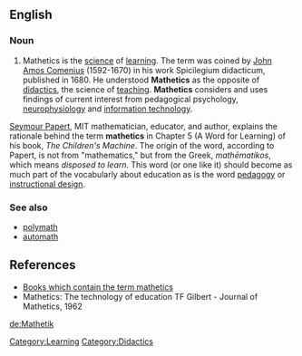 ==English==

===Noun===

# Mathetics is the [[science]] of [[learning]]. The term was coined by [[John Amos Comenius]] (1592-1670) in his work Spicilegium didacticum, published in 1680. He understood '''Mathetics''' as the opposite of [[didactics]], the science of [[teaching]]. '''Mathetics''' considers and uses findings of current interest from pedagogical psychology, [[neurophysiology]] and [[information technology]].

[[Seymour Papert]], MIT mathematician, educator, and author, explains the rationale behind the term '''mathetics''' in Chapter 5 (A Word for Learning) of his book, ''The Children's Machine''. The origin of the word, according to Papert, is not from "mathematics," but from the Greek, ''mathēmatikos'', which means ''disposed to learn''. This word (or one like it) should become as much part of the vocabularly about education as is the word [[pedagogy]] or [[instructional design]].

===See also===
* [[polymath]]
* [[automath]]

==References==
*[http://books.google.com/books?q=mathetics&num=100&hl=en Books which contain the term mathetics]
*Mathetics: The technology of education TF Gilbert - Journal of Mathetics, 1962

[[Category:Learning]]
[[Category:Didactics]]

[[de:Mathetik]]